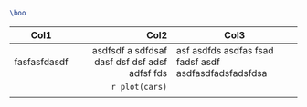 ``` .tex
\boo
```

| Col1         |                                           Col2| Col3                                                  |
|--------------|----------------------------------------------:|-------------------------------------------------------|
| fasfasfdasdf |  asdfsdf a sdfdsaf dasf dsf dsf adsf adfsf fds| asf asdfds asdfas fsad fadsf asdf asdfasdfadsfadsfdsa |
|              |                                 `r plot(cars)`|                                                       |
|              |                                               |                                                       |
